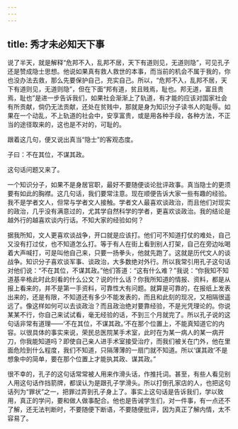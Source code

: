 ```yaml
---
---
---
```

title: 秀才未必知天下事
---




说了半天，就是解释“危邦不入，乱邦不居，天下有道则见，无道则隐”，可见孔子还是赞成隐士思想。他说如果真有救人救世的本事，而当前的机会不属于我的，你也没办法去救，那么先要保护自己，充实自己。所以，“危邦不入，乱邦不居，天下有道则见，无道则隐”，但在下面“邦有道，贫且贱焉，耻也。邦无道，富且贵焉，耻也”是进一步告诉我们，如果社会渐渐上了轨道，有才能的应该对国家社会有所贡献，倘仍无法贡献，还处在贫贱中，那就是身为知识分子读书人的耻辱。如果在一个动乱，不上轨道的社会中，安享富贵，或是用各种手段，各种方法，不正当的途径取来的，这也是不对的，可耻的。

跟着这几句，便又说出真当“隐士”的客观态度。

子曰：不在其位，不谋其政。

这句话问题又来了。

一个知识分子，如果不是身居官职，最好不要随便谈论批评政事。真当隐士的更须要有如此的胸襟。这几句话，我们要常注意。现在顺便告诉大家一些有趣的经验。我不是学者文人，但常与学者文人接触。学者文人最喜欢谈政治，而且他们对现实的政治，几乎没有满意过的，尤其学自然科学的学者，更喜欢谈政治。我的结论是越外行的越喜欢谈内行话。不知大家的经验如何？

据我所知，文人更喜欢谈战争，开口就是应该打。他们可不知道打仗的难处，自己又没有打过仗，也不知道怎么打。等于有人在街上看到别人打架，自己在旁边吆喝着大声喊打，可是叫他自己来，只要一扬拳头，他就先跑了。这就是历代文人的谈战争。知识分子喜欢谈军事、谈政治，大多数绝对外行。所以我常引用孔子这句话对他们说：“不在其位，不谋其政。”他们答道：“这有什么难？”我说：“你我知不知道基辛格此时此刻看的什么公文？说的什么话？你我所知道的情报、资料，都是从报上看来的，并不是第一手资料，可靠性大有问题。就算是可靠的，在报纸上发表出来的，还是有限，不知道还有多少不能发表的，而且和此刻的现况，又相隔很遥远了。像这样如何可以去谈政治？而且政治绝对要靠经验，不是光凭理论的。你说某某不行，你自己来试试看，毫无经验的话，不到三个月就完了。所以孔子说的这句话非常有道理——‘不在其位，不谋其政。’不在那个位置上，不能真知道它的内容。以很具体的事实来说，荣民总医院某手术室，此时在为某一病人的某一病开刀，你我能知道吗？即使自己亲人进手术室接受治疗，而我们被关在门外，他在里面危险到什么程度，我们不知道，只隔薄薄的一扇门就不知道。所以‘谋其政’不是想象中的简单，要在那个位置上才能执其政、谋其政。”

很不幸的，孔子的这句话常常被人用来作滑头话，作推托词。甚至，有些人看见别人用这句话作挡箭牌，都误认为是跟孔子学滑头。所以打倒孔家店的人，也把这句话列为“罪状”之一，把罪过弄到孔子身上了。事实上这句话是告诉我们，学以致用，真正的学问，要和做人做事配合。他也是告诫学生们，对一件事，有一点还不了解，还无法判断时，不要随便下断语，不要随便批评，因为真正了解内情，太不容易了。